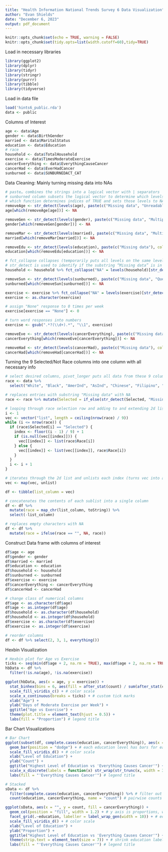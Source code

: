 ```yaml
---
title: "Health Information National Trends Survey 6 Data Visualization"
author: "Evan Shields"
date: "December 6, 2023"
output: pdf_document
---
```


```r
knitr::opts_chunk$set(echo = TRUE, warning = FALSE)
knitr::opts_chunk$set(tidy.opts=list(width.cutoff=60),tidy=TRUE)
```

Load in necessary libraries
```r
library(ggplot2)
library(dplyr)
library(tidyr)
library(stringr)
library(purrr)
library(tibble)
library(tidyverse)
```

Load in data file
```r
load('hints6_public.rda')
data <- public
```

Columns of Interest
```r
age <- data$Age
gender <- data$BirthGender
married <- data$MaritalStatus
education <- data$Education
# race
household <- data$TotalHousehold
exercise <- data$TimesModerateExercise
cancerEverything <- data$EverythingCauseCancer
cancerHad <- data$EverHadCancer
sunburned <- data$SUNBURNEDACT_CAT
```

Data Cleaning: Mainly turning missing data into NAs
```r
# paste… combines the strings into a logical vector with | separators
# sunburned column subsets the logical vector to determine which levels have the substrings
# which function determines indices of TRUE and sets those levels to NA
removeAge <- str_detect(levels(age), paste(c("Missing data", "Unreadable"), collapse = "|"))
age[which(removeAge[age])] <- NA

removeGen <- str_detect(levels(gender), paste(c("Missing data", "Multiple"), collapse = "|"))
gender[which(removeGen[gender])] <- NA

removeMar <- str_detect(levels(married), paste(c("Missing data", "Multiple"), collapse = "|"))
married[which(removeMar[married])] <- NA

removeEdu <- str_detect(levels(education), paste(c("Missing data"), collapse = "|"))
education[which(removeEdu[education])] <- NA

# fct_collapse collapses (temporarily puts all levels on the same level) the household column
# str_detect is used to identify if the substring “Missing data” is in any of the levels, and if so, that level will be turned into NA
household <- household %>% fct_collapse("NA" = levels(household)[str_detect(levels(household), "Missing data")])

removeSun <- str_detect(levels(sunburned), paste(c("Missing data", "Question", "Inapplicable"), collapse = "|"))
sunburned[which(removeSun[sunburned])] <- NA

exercise <- exercise %>% fct_collapse("NA" = levels(exercise)[str_detect(levels(exercise), "Missing data")])
exercise <- as.character(exercise)

# assign "None" response to 0 times per week 
exercise[exercise == "None"] <- 0

# turn word responses into numbers
exercise <- gsub(".*?(\\d+).*", "\\1", exercise)

removeEve <- str_detect(levels(cancerEverything), paste(c("Missing data", "Multiple"), collapse = "|"))
cancerEverything[which(removeEve[cancerEverything])] <- NA

removeHad <- str_detect(levels(cancerHad), paste(c("Missing data"), collapse = "|"))
cancerHad[which(removeHad[cancerHad])] <- NA
```

Turning the 9 Selected/Not Race columns into one column with all necessary info
```r
# select desired columns, pivot_longer puts all data from these 9 columns into 1 column
race <- data %>%
  select("White", "Black", "AmerInd", "AsInd", "Chinese", "Filipino", "Vietnamese", "OthAsian", "OthPacIsl") %>% pivot_longer(cols = everything(), names_to = "Race", values_to = "Selected")

# replaces entries with substring "Missing data" with NA
race <- race %>% mutate(Selected = if_else(str_detect(Selected, "Missing data"), "NA", Selected))

# looping through race selection row and adding to and extending 2d list for every selected race. Each index in the first dimension is one of the 6252 observations, and each index in the 2nd dimension is the number of races someone selected 
i <- 1
vec <- vector("list", length = ceiling(nrow(race) / 9))
while (i <= nrow(race)) {
  if (race$Selected[i] == "Selected") {
    index <- floor((i - 1) / 9) + 1
    if (is.null(vec[[index]])) {
      vec[[index]] <- list(race$Race[i])
    } else {
      vec[[index]] <- list(vec[[index]], race$Race[i])
    }
  }
  i <- i + 1
}

# iterates through the 2d list and unlists each index (turns vec into a 1d list)
vec <- map(vec, unlist)

df <- tibble(list_column = vec)

# concatenates the contents of each sublist into a single column
df <- df %>%
  mutate(race = map_chr(list_column, toString)) %>%
  select(-list_column)

# replaces empty characters with NA
df <- df %>%
  mutate(race = ifelse(race == "", NA, race))
```

Construct Data frame with columns of interest
```r
df$age <- age
df$gender <- gender
df$married <- married
df$education <- education
df$household <- household
df$sunburned <- sunburned
df$exercise <- exercise
df$cancerEverything <- cancerEverything
df$cancerHad <- cancerHad

# change class of numerical columns
df$age <- as.character(df$age)
df$age <- as.integer(df$age)
df$household <- as.character(df$household)
df$household <- as.integer(df$household)
df$exercise <- as.character(df$exercise)
df$exercise <- as.integer(df$exercise)

# reorder columns
df <- df %>% select(2, 3, 1, everything())
```

Hexbin Visualization
```r
# Hexbin plot for Age vs Exercise
ticks <- seq(min(df$age + 2, na.rm = TRUE), max(df$age + 2, na.rm = TRUE), length.out = 7)
hbData <- df %>%
  filter(!is.na(age), !is.na(exercise))

ggplot(hbData, aes(x = age, y = exercise)) +
  stat_binhex(bins = 6, aes(fill = after_stat(count) / sum(after_stat(count)))) + # bin/total count 
  scale_fill_viridis_c() + # color scale
  scale_x_continuous(breaks = ticks) + # custom tick marks
  xlab("Age") +
  ylab("Days of Moderate Exercise per Week") +
  ggtitle("Age vs Exercise") +
  theme(plot.title = element_text(hjust = 0.5)) + 
  labs(fill = "Proportion") # legend title
```

Bar Chart Visualizations
```r
# Bar Chart
ggplot(subset(df, complete.cases(education, cancerEverything)), aes(x = factor(education, exclude = NULL), fill = cancerEverything)) + # complete.cases similar to dropna for the specified columns
  geom_bar(position = "dodge") + # each education level has bars for each agreeance level
  scale_fill_viridis_d() + # color scale
  xlab("Level of Education") +
  ylab("Count") +
  ggtitle("Highest Level of Education vs 'Everything Causes Cancer'") +
  scale_x_discrete(labels = function(x) str_wrap(str_trunc(x, width = 35), width = 1)) + #label cut
  labs(fill = "'Everything Causes Cancer'") # legend title

# Stacked
sData <- df %>%
  filter(complete.cases(education, cancerEverything)) %>% # filter out NAs
  count(education, cancerEverything, name = "count") # pairwise counts 28x3 tibble

ggplot(sData, aes(x = "", y = count, fill = cancerEverything)) +
  geom_col(position = "fill", width = 1.2) + # y axis is proportions, widen bars a little
  facet_grid(.~education, labeller = label_wrap_gen(width = 10)) + # education levels, label width
  scale_fill_viridis_d() + # color scale
  xlab("Level of Education") +
  ylab("Proportion") +
  ggtitle("Highest Level of Education vs 'Everything Causes Cancer'") +
  theme(strip.text = element_text(size = 7)) + # shrink education labels
  labs(fill = "'Everything Causes Cancer'") # legend title
```
